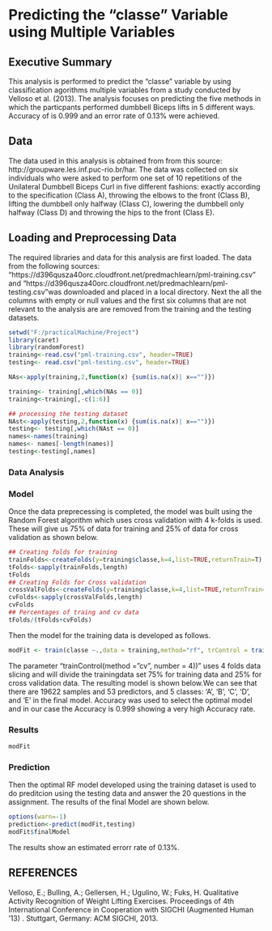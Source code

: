 Predicting the "classe" Variable using Multiple Variables 
========================================================
## Executive Summary

This analysis is performed to predict the "classe" variable by using classification agorithms multiple variables from a study conducted by Velloso et al. (2013). The analysis focuses on predicting  the five methods in which the particpants performed dumbbell Biceps lifts in 5 different ways. Accuracy of  is 0.999 and an error rate of 0.13% were achieved.

## Data
The data used in this analysis is obtained from from this source: http://groupware.les.inf.puc-rio.br/har. The data was collected on six individuals who were asked to perform one set of 10 repetitions of the Unilateral Dumbbell Biceps Curl in five different fashions: exactly according to the specification (Class A), throwing the elbows to the front (Class B), lifting the dumbbell only halfway (Class C), lowering the dumbbell only halfway (Class D) and throwing the hips to the front (Class E).


## Loading and Preprocessing Data
The required libraries and data for this analysis are first loaded. The data from the following sources: "https://d396qusza40orc.cloudfront.net/predmachlearn/pml-training.csv" and "https://d396qusza40orc.cloudfront.net/predmachlearn/pml-testing.csv"was downloaded and placed in a local directory. Next the 
all the columns with empty or null values and the first six columns that are not relevant to the analysis are are removed from the training and the testing datasets.

```r
setwd("F:/practicalMachine/Project")
library(caret)
library(randomForest)
training<-read.csv("pml-training.csv", header=TRUE)
testing<- read.csv("pml-testing.csv", header=TRUE)

NAs<-apply(training,2,function(x) {sum(is.na(x)| x=="")})

training<- training[,which(NAs == 0)]
training<-training[,-c(1:6)]

## processing the testing dataset
NAst<-apply(testing,2,function(x) {sum(is.na(x)| x=="")})
testing<- testing[,which(NAst == 0)]
names<-names(training)
names<- names[-length(names)]
testing<-testing[,names]

```

### Data Analysis
### Model
Once the data preprecessing is completed, the model was built using the Random Forest algorithm which uses cross validation with 4 k-folds is used. These will give us 75% of data for training and 25% of data for cross validation as shown below. 
```r
## Creating folds for training
trainFolds<-createFolds(y=training$classe,k=4,list=TRUE,returnTrain=T)
tFolds<-sapply(trainFolds,length)
tFolds
## Creating Folds for Cross validation
crossValFolds<-createFolds(y=training$classe,k=4,list=TRUE,returnTrain=F)
cvFolds<-sapply(crossValFolds,length)
cvFolds
## Percentages of traing and cv data
tFolds/(tFolds+cvFolds)
```
Then the model for the training data is developed as follows.

```r
modFit <- train(classe ~.,data = training,method="rf", trControl = trainControl(method = "cv", number = 4))

```

The parameter "trainControl(method = "cv", number = 4))" uses 4 folds data slicing and will divide the trainingdata set 75% for training data and 25% for cross validation data. The resulting model is shown below.We can see that there are 19622 samples and 53 predictors, and 5 classes: 'A', 'B', 'C', 'D', and 'E' in the final model.  Accuracy was used to select the optimal model and in our case the Accuracy is 0.999 showing a very high Accuracy rate. 


### Results

```r
modFit

```

### Prediction

Then the optimal RF model developed using the training dataset is used to do preditcion using the testing data and answer the 20 questions in the assignment. The results of the final Model are shown below.

```r
options(warn=-1)
prediction<-predict(modFit,testing)
modFit$finalModel
```


The results show an estimated errorr rate of 0.13%. 

## REFERENCES
Velloso, E.; Bulling, A.; Gellersen, H.; Ugulino, W.; Fuks, H. Qualitative Activity Recognition of Weight Lifting Exercises. Proceedings of 4th International Conference in Cooperation with SIGCHI (Augmented Human '13) . Stuttgart, Germany: ACM SIGCHI, 2013.


